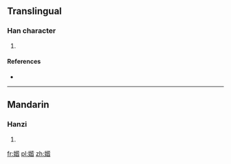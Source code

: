 ==Translingual==

===Han character===
{{Han char|rn=38|rad=女|as=09|sn=12|four=|canj=女心心日 (VPPA)|ids=⿰[[女]][[皆]]}}

# {{defn|Han|sort=女09}}

====References====
* {{Han ref|kx=0267.040|dkj=06510|hdz=21064.170|uh=5A98|ud=23192}}

----

==Mandarin==

===Hanzi===
{{cmn-hanzi|pin=[[jiē]] ([[jie1]])|wg=chieh<sup>1</sup>}}

# {{defn|lang=cmn|sort=女09}}

[[fr:媘]]
[[pl:媘]]
[[zh:媘]]
